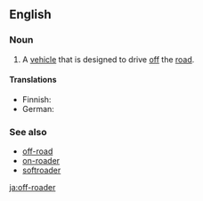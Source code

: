 ==English==

===Noun===
{{en-noun}}

# {{label|en|idiomatic}} A [[vehicle]] that is designed to drive [[off]] the [[road]].

====Translations====
{{trans-top|vehicle designed for driving offroad}}
* Finnish: {{t+|fi|maasturi}}
* German: {{t|de|Offroader|m}}
{{trans-mid}}
{{trans-bottom}}

===See also===
* [[off-road]]
* [[on-roader]]
* [[softroader]]

[[ja:off-roader]]